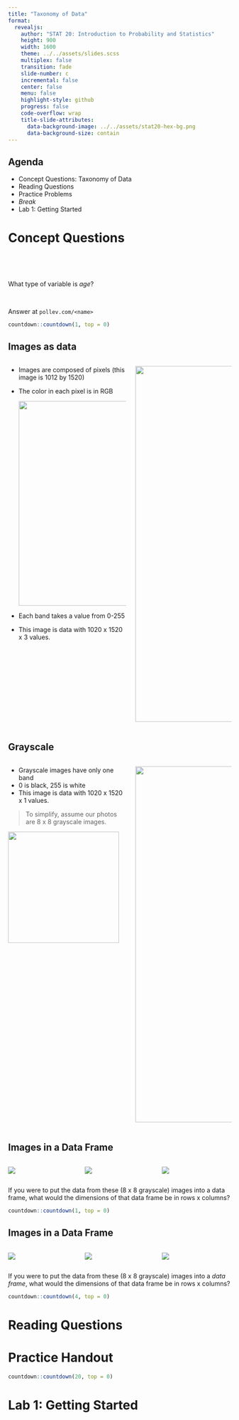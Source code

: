 ```yaml
---
title: "Taxonomy of Data"
format:
  revealjs:
    author: "STAT 20: Introduction to Probability and Statistics"
    height: 900
    width: 1600
    theme: ../../assets/slides.scss
    multiplex: false
    transition: fade
    slide-number: c
    incremental: false
    center: false
    menu: false
    highlight-style: github
    progress: false
    code-overflow: wrap
    title-slide-attributes:
      data-background-image: ../../assets/stat20-hex-bg.png
      data-background-size: contain
---
```


## Agenda

- Concept Questions: Taxonomy of Data
- Reading Questions
- Practice Problems
- *Break*
- Lab 1: Getting Started

# Concept Questions

##

\
\

:::{.poll}
What type of variable is *age*?

\

Answer at `pollev.com/<name>`
:::

```r
countdown::countdown(1, top = 0)
```

<!-- ## {data-menu-title="Poll results"} -->

<!-- <center> -->
<!-- <iframe src="https://embed.polleverywhere.com/multiple_choice_polls/YQl4ozAtVkszFoh6A19Gg?controls=none&short_poll=true" width="1300px" height="800px"></iframe> -->
<!-- </center> -->

## {data-menu-title="Shoebill Pic 1" background-image="images/shoebill-1.png" background-size="contain"}

## Images as data

:::: {.columns}

::: {.column width="55%" .incremental}
- Images are composed of pixels (this image is 1012 by 1520)
- The color in each pixel is in RGB
  
  ![](images/rgb.png){width="460"}

- Each band takes a value from 0-255
- This image is data with 1020 x 1520 x 3 values.
:::

::: {.column width="45%"}
![](images/shoebill-1.png){fig-alt="A shoebill with a duck in its mouth." width="800"}
:::

::::


## Grayscale

:::: {.columns}

::: {.column width="55%" .incremental}
- Grayscale images have only one band
- 0 is black, 255 is white
- This image is data with 1020 x 1520 x 1 values.

:::{.fragment}
> To simplify, assume our photos are 8 x 8 grayscale images.

![](images/grayscale-8x8.png){fig-alt="8 by 8 grayscale image taken from the shoebill pixture." width="250" fig-align=center}

:::
:::

::: {.column width="45%"}
![](images/shoebill-1-grayscale.png){fig-alt="A shoebill with a duck in its mouth in grayscale." width="800"}
:::

::::


## Images in a Data Frame

:::: {.columns}

::: {.column width="33%"}
![](images/shoebill-1-grayscale.png)
:::

::: {.column width="33%"}
![](images/shoebill-2-grayscale.png)
:::

::: {.column width="34%"}
![](images/shoebill-3-grayscale.png)
:::

::::

:::{.poll}
If you were to put the data from these (8 x 8 grayscale) images into a data frame, what would the dimensions of that data frame be in rows x columns?
:::

```r
countdown::countdown(1, top = 0)
```

## Images in a Data Frame

:::: {.columns}

::: {.column width="33%"}
![](images/shoebill-1-grayscale.png)
:::

::: {.column width="33%"}
![](images/shoebill-2-grayscale.png)
:::

::: {.column width="34%"}
![](images/shoebill-3-grayscale.png)
:::

::::

:::{.poll}
If you were to put the data from these (8 x 8 grayscale) images into a *data frame*, what would the dimensions of that data frame be in rows x columns?
:::

```r
countdown::countdown(4, top = 0)
```

# Reading Questions

# Practice Handout

```r
countdown::countdown(20, top = 0)
```

# Lab 1: Getting Started
